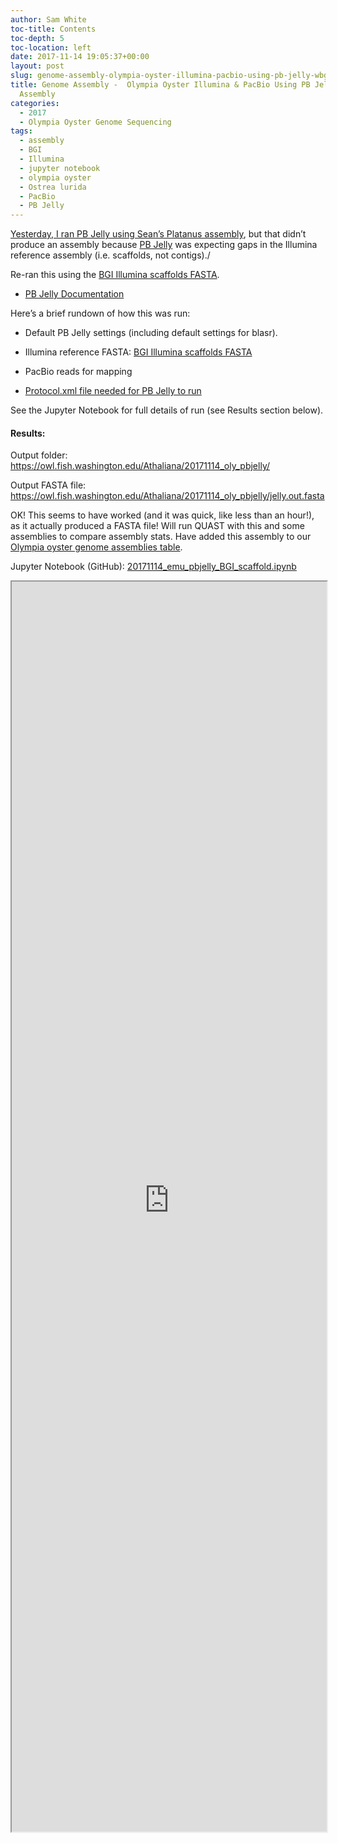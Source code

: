 ```yaml
---
author: Sam White
toc-title: Contents
toc-depth: 5
toc-location: left
date: 2017-11-14 19:05:37+00:00
layout: post
slug: genome-assembly-olympia-oyster-illumina-pacbio-using-pb-jelly-wbgi-scaffold-assembly
title: Genome Assembly -  Olympia Oyster Illumina & PacBio Using PB Jelly w/BGI Scaffold
  Assembly
categories:
  - 2017
  - Olympia Oyster Genome Sequencing
tags:
  - assembly
  - BGI
  - Illumina
  - jupyter notebook
  - olympia oyster
  - Ostrea lurida
  - PacBio
  - PB Jelly
---
```


[Yesterday, I ran PB Jelly using Sean's Platanus assembly](https://robertslab.github.io/sams-notebook/posts/2017/2017-11-14-genome-assembly-olympia-oyster-illumina-pacbio-using-pb-jelly-wplatanus-assembly/), but that didn't produce an assembly because [PB Jelly](https://sourceforge.net/p/pb-jelly/wiki/Home/) was expecting gaps in the Illumina reference assembly (i.e. scaffolds, not contigs)./

Re-ran this using the [BGI Illumina scaffolds FASTA](https://owl.fish.washington.edu/O_lurida_genome_assemblies_BGI/20161201/cdts-hk.genomics.cn/Ostrea_lurida/Ostrea_lurida.fa).





  * [PB Jelly Documentation](https://sourceforge.net/p/pb-jelly/wiki/Home/)



Here's a brief rundown of how this was run:



  * Default PB Jelly settings (including default settings for blasr).


  * Illumina reference FASTA: [BGI Illumina scaffolds FASTA](https://owl.fish.washington.edu/O_lurida_genome_assemblies_BGI/20161201/cdts-hk.genomics.cn/Ostrea_lurida/Ostrea_lurida.fa)


  * PacBio reads for mapping


  * [Protocol.xml file needed for PB Jelly to run](https://owl.fish.washington.edu/Athaliana/20171114_oly_pbjelly/Protocol.xml)



See the Jupyter Notebook for full details of run (see Results section below).



#### Results:



Output folder: [https://owl.fish.washington.edu/Athaliana/20171114_oly_pbjelly/](http://owl.fish.washington.edu/Athaliana/20171114_oly_pbjelly/)

Output FASTA file: [https://owl.fish.washington.edu/Athaliana/20171114_oly_pbjelly/jelly.out.fasta](http://owl.fish.washington.edu/Athaliana/20171114_oly_pbjelly/jelly.out.fasta)

OK! This seems to have worked (and it was quick, like less than an hour!), as it actually produced a FASTA file! Will run QUAST with this and some assemblies to compare assembly stats. Have added this assembly to our [Olympia oyster genome assemblies table](https://github.com/RobertsLab/project-olympia.oyster-genomic/wiki/Genome-Assemblies).

Jupyter Notebook (GitHub): [20171114_emu_pbjelly_BGI_scaffold.ipynb](https://github.com/sr320/LabDocs/blob/master/jupyter_nbs/sam/20171114_emu_pbjelly_BGI_scaffold.ipynb)

<iframe src="https://render.githubusercontent.com/view/ipynb?commit=97a28b38b6bbbd989a77ea69d172e6c0e4dd4ef0&enc;_url=68747470733a2f2f7261772e67697468756275736572636f6e74656e742e636f6d2f73723332302f4c6162446f63732f393761323862333862366262626439383961373765613639643137326536633065346464346566302f6a7570797465725f6e62732f73616d2f32303137313131345f656d755f70626a656c6c795f4247495f73636166666f6c642e6970796e62&nwo;=sr320%2FLabDocs&path;=jupyter_nbs%2Fsam%2F20171114_emu_pbjelly_BGI_scaffold.ipynb&repository;_id=13746500&repository;_type=Repository#f3ad29ab-37d8-49b9-8e4b-7a2b3b25a19d" width="100%" height="2000" scrolling="yes"></iframe>
